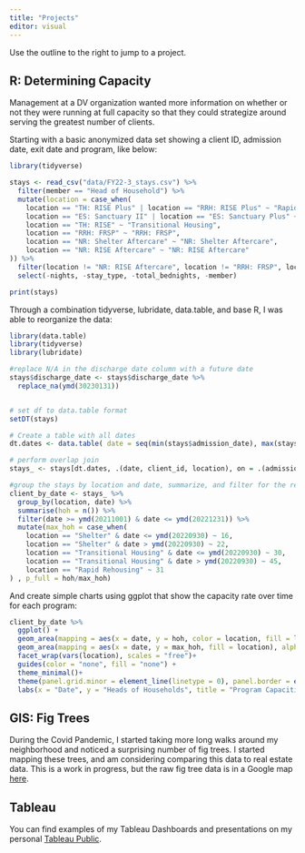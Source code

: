 ```yaml
---
title: "Projects"
editor: visual
---
```


Use the outline to the right to jump to a project.

## R: Determining Capacity

Management at a DV organization wanted more information on whether or not they were running at full capacity so that they could strategize around serving the greatest number of clients.

Starting with a basic anonymized data set showing a client ID, admission date, exit date and program, like below:

```r

library(tidyverse)

stays <- read_csv("data/FY22-3_stays.csv") %>% 
  filter(member == "Head of Household") %>% 
  mutate(location = case_when(
    location == "TH: RISE Plus" | location == "RRH: RISE Plus" ~ "Rapid Rehousing",
    location == "ES: Sanctuary II" | location == "ES: Sanctuary Plus" ~ "Shelter",
    location == "TH: RISE" ~ "Transitional Housing",
    location == "RRH: FRSP" ~ "RRH: FRSP",
    location == "NR: Shelter Aftercare" ~ "NR: Shelter Aftercare",
    location == "NR: RISE Aftercare" ~ "NR: RISE Aftercare"
)) %>% 
  filter(location != "NR: RISE Aftercare", location != "RRH: FRSP", location != "NR: Shelter Aftercare") %>%
  select(-nights, -stay_type, -total_bednights, -member)

print(stays)

```

Through a combination tidyverse, lubridate, data.table, and base R, I was able to reorganize the data:

```r

library(data.table)
library(tidyverse)
library(lubridate)

#replace N/A in the discharge date column with a future date
stays$discharge_date <- stays$discharge_date %>%
  replace_na(ymd(30230131))


# set df to data.table format
setDT(stays)

# Create a table with all dates
dt.dates <- data.table( date = seq(min(stays$admission_date), max(stays$discharge_date), by = "1 days") )

# perform overlap join
stays_ <- stays[dt.dates, .(date, client_id, location), on = .(admission_date <= date, discharge_date > date), nomatch = 0L]

#group the stays by location and date, summarize, and filter for the relevant time period, and create columns to show the max clients that could be served per day per program
client_by_date <- stays_ %>%
  group_by(location, date) %>%
  summarise(hoh = n()) %>%
  filter(date >= ymd(20211001) & date <= ymd(20221231)) %>% 
  mutate(max_hoh = case_when(
    location == "Shelter" & date <= ymd(20220930) ~ 16,
    location == "Shelter" & date > ymd(20220930) ~ 22,
    location == "Transitional Housing" & date <= ymd(20220930) ~ 30,
    location == "Transitional Housing" & date > ymd(20220930) ~ 45,
    location == "Rapid Rehousing" ~ 31
) , p_full = hoh/max_hoh)


```

And create simple charts using ggplot that show the capacity rate over time for each program:

```r

client_by_date %>% 
  ggplot() +
  geom_area(mapping = aes(x = date, y = hoh, color = location, fill = location)) +
  geom_area(mapping = aes(x = date, y = max_hoh, fill = location), alpha = .2) +
  facet_wrap(vars(location), scales = "free")+
  guides(color = "none", fill = "none") +
  theme_minimal()+
  theme(panel.grid.minor = element_line(linetype = 0), panel.border = element_rect(size = 2, linetype = 1, fill = 0, color = "grey")) +
  labs(x = "Date", y = "Heads of Households", title = "Program Capacities")

```

## GIS: Fig Trees

During the Covid Pandemic, I started taking more long walks around my neighborhood and noticed a surprising number of fig trees. I started mapping these trees, and am considering comparing this data to real estate data. This is a work in progress, but the raw fig tree data is in a Google map [here](https://www.google.com/maps/d/u/0/edit?mid=1JKdMwM60hqJwJyUddbdyZeL19J7vRaXN&usp=sharing).

## Tableau

You can find examples of my Tableau Dashboards and presentations on my personal [Tableau Public](https://public.tableau.com/app/profile/jey.fell).
